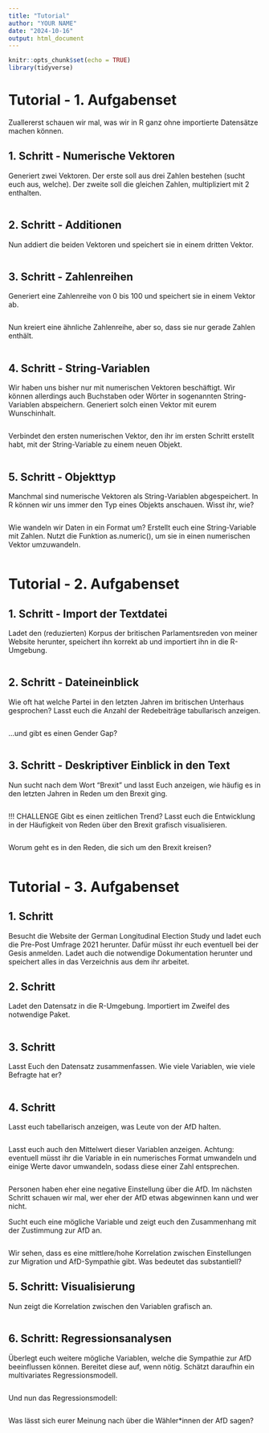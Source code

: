```yaml
---
title: "Tutorial"
author: "YOUR NAME"
date: "2024-10-16"
output: html_document
---
```


```r
knitr::opts_chunk$set(echo = TRUE)
library(tidyverse)
```

# Tutorial - 1. Aufgabenset
Zuallererst schauen wir mal, was wir in R ganz ohne importierte Datensätze machen können. 

## 1. Schritt - Numerische Vektoren
Generiert zwei Vektoren. Der erste soll aus drei Zahlen bestehen (sucht euch aus, welche). Der zweite soll die gleichen Zahlen, multipliziert mit 2 enthalten. 

```r

```


## 2. Schritt - Additionen
Nun addiert die beiden Vektoren und speichert sie in einem dritten Vektor.

```r

```

## 3. Schritt - Zahlenreihen 
Generiert eine Zahlenreihe von 0 bis 100 und speichert sie in einem Vektor ab. 

```r

```

Nun kreiert eine ähnliche Zahlenreihe, aber so, dass sie nur gerade Zahlen enthält.

```r

```


## 4. Schritt - String-Variablen
Wir haben uns bisher nur mit numerischen Vektoren beschäftigt. Wir können allerdings auch Buchstaben oder Wörter in sogenannten String-Variablen abspeichern. Generiert solch einen Vektor mit eurem Wunschinhalt.

```r

```


Verbindet den ersten numerischen Vektor, den ihr im ersten Schritt erstellt habt, mit der String-Variable zu einem neuen Objekt. 
```r

```


## 5. Schritt - Objekttyp
Manchmal sind numerische Vektoren als String-Variablen abgespeichert. In R können wir uns immer den Typ eines Objekts anschauen. Wisst ihr, wie? 

```r

```
Wie wandeln wir Daten in ein Format um? Erstellt euch eine String-Variable mit Zahlen. Nutzt die Funktion as.numeric(), um sie in einen numerischen Vektor umzuwandeln. 

```r

```








# Tutorial - 2. Aufgabenset

## 1. Schritt - Import der Textdatei 
Ladet den (reduzierten) Korpus der britischen Parlamentsreden von meiner Website herunter, speichert ihn korrekt ab und importiert ihn in die R-Umgebung. 

```r

```


## 2. Schritt - Dateineinblick
Wie oft hat welche Partei in den letzten Jahren im britischen Unterhaus gesprochen? Lasst euch die Anzahl der Redebeiträge tabullarisch anzeigen. 

```r

```

...und gibt es einen Gender Gap?

```r

```


## 3. Schritt - Deskriptiver Einblick in den Text
Nun sucht nach dem Wort "Brexit" und lasst Euch anzeigen, wie häufig es in den letzten Jahren in Reden um den Brexit ging.

```r

```

!!! CHALLENGE
Gibt es einen zeitlichen Trend? Lasst euch die Entwicklung in der Häufigkeit von Reden über den Brexit grafisch visualisieren.  

```r

```


Worum geht es in den Reden, die sich um den Brexit kreisen? 

```r

```







# Tutorial - 3. Aufgabenset

## 1. Schritt
Besucht die Website der German Longitudinal Election Study und ladet euch die Pre-Post Umfrage 2021 herunter. Dafür müsst ihr euch eventuell bei der Gesis anmelden. Ladet auch die notwendige Dokumentation herunter und speichert alles in das Verzeichnis aus dem ihr arbeitet. 

## 2. Schritt
Ladet den Datensatz in die R-Umgebung. Importiert im Zweifel des notwendige Paket. 

```r

```

## 3. Schritt
Lasst Euch den Datensatz zusammenfassen. Wie viele Variablen, wie viele Befragte hat er? 

```r

```

## 4. Schritt
Lasst euch tabellarisch anzeigen, was Leute von der AfD halten.

```r

```

Lasst euch auch den Mittelwert dieser Variablen anzeigen. Achtung: eventuell müsst ihr die Variable in ein numerisches Format umwandeln und einige Werte davor umwandeln, sodass diese einer Zahl entsprechen. 

```r

```

Personen haben eher eine negative Einstellung über die AfD. Im nächsten Schritt schauen wir mal, wer eher der AfD etwas abgewinnen kann und wer nicht. 

Sucht euch eine mögliche Variable und zeigt euch den Zusammenhang mit der Zustimmung zur AfD an. 

```r

```
Wir sehen, dass es eine mittlere/hohe Korrelation zwischen Einstellungen zur Migration und AfD-Sympathie gibt. 
Was bedeutet das substantiell?


## 5. Schritt: Visualisierung
Nun zeigt die Korrelation zwischen den Variablen grafisch an. 

```r

```


## 6. Schritt: Regressionsanalysen
Überlegt euch weitere mögliche Variablen, welche die Sympathie zur AfD beeinflussen können. Bereitet diese auf, wenn nötig. Schätzt daraufhin ein multivariates Regressionsmodell. 

```r

```

Und nun das Regressionsmodell: 

```r

```

Was lässt sich eurer Meinung nach über die Wähler*innen der AfD sagen?